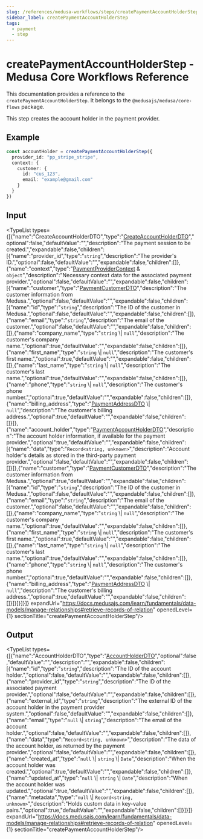 ```yaml
---
slug: /references/medusa-workflows/steps/createPaymentAccountHolderStep
sidebar_label: createPaymentAccountHolderStep
tags:
  - payment
  - step
---
```



# createPaymentAccountHolderStep - Medusa Core Workflows Reference

This documentation provides a reference to the `createPaymentAccountHolderStep`. It belongs to the `@medusajs/medusa/core-flows` package.

This step creates the account holder in the payment provider.

## Example

```ts
const accountHolder = createPaymentAccountHolderStep({
  provider_id: "pp_stripe_stripe",
  context: {
    customer: {
      id: "cus_123",
      email: "example@gmail.com"
    }
  }
})
```

## Input

<TypeList types={[{"name":"CreateAccountHolderDTO","type":"[CreateAccountHolderDTO](../../../../../payment/interfaces/payment.CreateAccountHolderDTO/page.mdx)","optional":false,"defaultValue":"","description":"The payment session to be created.","expandable":false,"children":[{"name":"provider_id","type":"`string`","description":"The provider's ID.","optional":false,"defaultValue":"","expandable":false,"children":[]},{"name":"context","type":"[PaymentProviderContext](../../../../../payment/interfaces/payment.PaymentProviderContext/page.mdx) & `object`","description":"Necessary context data for the associated payment provider.","optional":false,"defaultValue":"","expandable":false,"children":[{"name":"customer","type":"[PaymentCustomerDTO](../../../../../payment/types/payment.PaymentCustomerDTO/page.mdx)","description":"The customer information from Medusa.","optional":false,"defaultValue":"","expandable":false,"children":[{"name":"id","type":"`string`","description":"The ID of the customer in Medusa.","optional":false,"defaultValue":"","expandable":false,"children":[]},{"name":"email","type":"`string`","description":"The email of the customer.","optional":false,"defaultValue":"","expandable":false,"children":[]},{"name":"company_name","type":"`string` \\| `null`","description":"The customer's company name.","optional":true,"defaultValue":"","expandable":false,"children":[]},{"name":"first_name","type":"`string` \\| `null`","description":"The customer's first name.","optional":true,"defaultValue":"","expandable":false,"children":[]},{"name":"last_name","type":"`string` \\| `null`","description":"The customer's last name.","optional":true,"defaultValue":"","expandable":false,"children":[]},{"name":"phone","type":"`string` \\| `null`","description":"The customer's phone number.","optional":true,"defaultValue":"","expandable":false,"children":[]},{"name":"billing_address","type":"[PaymentAddressDTO](../../../../../payment/types/payment.PaymentAddressDTO/page.mdx) \\| `null`","description":"The customer's billing address.","optional":true,"defaultValue":"","expandable":false,"children":[]}]},{"name":"account_holder","type":"[PaymentAccountHolderDTO](../../../../../payment/types/payment.PaymentAccountHolderDTO/page.mdx)","description":"The account holder information, if available for the payment provider.","optional":true,"defaultValue":"","expandable":false,"children":[{"name":"data","type":"`Record<string, unknown>`","description":"Account holder's details as stored in the third-party payment provider.","optional":false,"defaultValue":"","expandable":false,"children":[]}]},{"name":"customer","type":"[PaymentCustomerDTO](../../../../../payment/types/payment.PaymentCustomerDTO/page.mdx)","description":"The customer information from Medusa.","optional":true,"defaultValue":"","expandable":false,"children":[{"name":"id","type":"`string`","description":"The ID of the customer in Medusa.","optional":false,"defaultValue":"","expandable":false,"children":[]},{"name":"email","type":"`string`","description":"The email of the customer.","optional":false,"defaultValue":"","expandable":false,"children":[]},{"name":"company_name","type":"`string` \\| `null`","description":"The customer's company name.","optional":true,"defaultValue":"","expandable":false,"children":[]},{"name":"first_name","type":"`string` \\| `null`","description":"The customer's first name.","optional":true,"defaultValue":"","expandable":false,"children":[]},{"name":"last_name","type":"`string` \\| `null`","description":"The customer's last name.","optional":true,"defaultValue":"","expandable":false,"children":[]},{"name":"phone","type":"`string` \\| `null`","description":"The customer's phone number.","optional":true,"defaultValue":"","expandable":false,"children":[]},{"name":"billing_address","type":"[PaymentAddressDTO](../../../../../payment/types/payment.PaymentAddressDTO/page.mdx) \\| `null`","description":"The customer's billing address.","optional":true,"defaultValue":"","expandable":false,"children":[]}]}]}]}]} expandUrl="https://docs.medusajs.com/learn/fundamentals/data-models/manage-relationships#retrieve-records-of-relation" openedLevel={1} sectionTitle="createPaymentAccountHolderStep"/>

## Output

<TypeList types={[{"name":"AccountHolderDTO","type":"[AccountHolderDTO](../../../../../payment/interfaces/payment.AccountHolderDTO/page.mdx)","optional":false,"defaultValue":"","description":"","expandable":false,"children":[{"name":"id","type":"`string`","description":"The ID of the account holder.","optional":false,"defaultValue":"","expandable":false,"children":[]},{"name":"provider_id","type":"`string`","description":"The ID of the associated payment provider.","optional":false,"defaultValue":"","expandable":false,"children":[]},{"name":"external_id","type":"`string`","description":"The external ID of the account holder in the payment provider system.","optional":false,"defaultValue":"","expandable":false,"children":[]},{"name":"email","type":"`null` \\| `string`","description":"The email of the account holder.","optional":false,"defaultValue":"","expandable":false,"children":[]},{"name":"data","type":"`Record<string, unknown>`","description":"The data of the account holder, as returned by the payment provider.","optional":false,"defaultValue":"","expandable":false,"children":[]},{"name":"created_at","type":"`null` \\| `string` \\| `Date`","description":"When the account holder was created.","optional":true,"defaultValue":"","expandable":false,"children":[]},{"name":"updated_at","type":"`null` \\| `string` \\| `Date`","description":"When the account holder was updated.","optional":true,"defaultValue":"","expandable":false,"children":[]},{"name":"metadata","type":"`null` \\| `Record<string, unknown>`","description":"Holds custom data in key-value pairs.","optional":true,"defaultValue":"","expandable":false,"children":[]}]}]} expandUrl="https://docs.medusajs.com/learn/fundamentals/data-models/manage-relationships#retrieve-records-of-relation" openedLevel={1} sectionTitle="createPaymentAccountHolderStep"/>
